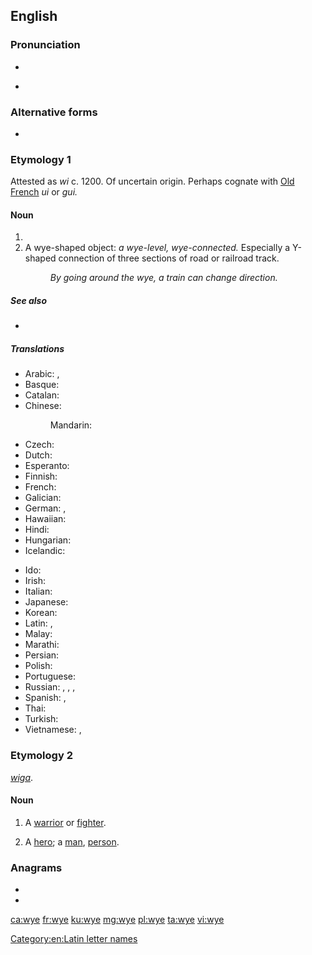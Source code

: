 ==English==

===Pronunciation===
* {{IPA|/waɪ/|lang=en}}
* {{homophones|y|Y|why|lang=en}} {{qualifier|wine-whine merger}}

===Alternative forms===
* {{l|en|wy}}

===Etymology 1===
Attested as ''wi'' c. 1200. Of uncertain origin. Perhaps cognate with [[Old French]] ''ui'' or ''gui.''

====Noun====
{{en-noun}}

# {{Latn-def|en|name|Y|y}}
# A wye-shaped object: ''a wye-level, wye-connected.'' Especially a Y-shaped connection of three sections of road or railroad track.
#: ''By going around the wye, a train can change direction.''

=====See also=====
* {{list:Latin script letter names/en}}

=====Translations=====
{{trans-top|name of the letter Y, y}}
* Arabic: {{t|ar|إِي غْرِيكَا|f}}, {{t|ar|وَاي|m|tr=way}}
* Basque: {{t|eu|larriz}}
* Catalan: {{t+|ca|i grega|f}}
* Chinese:
*: Mandarin: {{qualifier|English letter names are called as in English, no other standard Mandarin name exists}}
* Czech: {{t+|cs|ypsilon|n}}
* Dutch: {{t|nl|Griekse ij}}
* Esperanto: {{t|eo|ipsilono}}
* Finnish: {{t+|fi|yy}}
* French: {{t+|fr|i grec|m}}
* Galician: {{t+|gl|i grego|m}}
* German: {{t+|de|Ypsilon|n}}, {{t|de|Y grec|n}} {{qualifier|Switzerland also}}
* Hawaiian: {{t|haw|ieta}}
* Hindi: {{t+|hi|वाई|tr=vā'ī}}
* Hungarian: {{t|hu|ipszilon}}
* Icelandic: {{t|is|ypsilon|n}}
{{trans-mid}}
* Ido: {{t+|io|ye}}
* Irish: {{t|ga|yé}}
* Italian: {{t|it|i greca|f}}
* Japanese: {{t+|ja|ワイ|tr=wai}}
* Korean: {{t|ko|와이|sc=Hang}}
* Latin: {{t+|la|ȳ}}, {{t|la|i graeca}}
* Malay: {{t|ms|wai}}
* Marathi: {{t|mr|वाय|tr=vāya|sc=Deva}}
* Persian: {{t|fa|ایگرک|tr=igrek|sc=fa-Arab}}
* Polish: {{t|pl|igrek|m}}
* Portuguese: {{t+|pt|ípsilon|m}}
* Russian: {{t|ru|уа́й|n}}, {{t|ru|уа́й|n}} {{qualifier|English}}, {{t+|ru|и́грек|m}}, {{t+|ru|ипсило́н|m}}
* Spanish: {{t+|es|i griega|f}}, {{t+|es|ye|f}}
* Thai: {{t+|th|วาย|sc=Thai}}
* Turkish: {{t+|tr|ye}}
* Vietnamese: {{t|vi|i dài}}, {{t|vi|i-cờ-rét}}
{{trans-bottom}}

===Etymology 2===
{{etyl|ang|en}} ''[[wiga]]''.

====Noun====
{{en-noun}}

# {{label|en|poetic|obsolete}} A [[warrior]] or [[fighter]].
# {{label|en|poetic|obsolete}} A [[hero]]; a [[man]], [[person]].

===Anagrams===
* {{l|en|wey}}
* {{l|en|yew}}

[[Category:en:Latin letter names]]

[[ca:wye]]
[[fr:wye]]
[[ku:wye]]
[[mg:wye]]
[[pl:wye]]
[[ta:wye]]
[[vi:wye]]